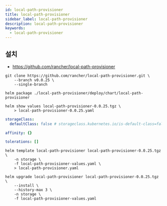 ```yaml
---
id: local-path-provisioner
title: local-path-provisioner
sidebar_label: local-path-provisioner
description: local-path-provisioner
keywords:
  - local-path-provisioner
---
```


## 설치

- https://github.com/rancher/local-path-provisioner

```shell
git clone https://github.com/rancher/local-path-provisioner.git \
    --branch v0.0.25 \
    --single-branch
```

```shell
helm package ./local-path-provisioner/deploy/chart/local-path-provisioner
```

```shell
helm show values local-path-provisioner-0.0.25.tgz \
    > local-path-provisioner-0.0.25.yaml
```

```yaml title="local-path-provisioner-values.yaml"
storageClass:
  defaultClass: false # storageclass.kubernetes.io/is-default-class=false

affinity: {}

tolerations: []
```

```shell
helm template local-path-provisioner local-path-provisioner-0.0.25.tgz \
    -n storage \
    -f local-path-provisioner-values.yaml \
    > local-path-provisioner.yaml
```

```shell
helm upgrade local-path-provisioner local-path-provisioner-0.0.25.tgz \
    --install \
    --history-max 3 \
    -n storage \
    -f local-path-provisioner-values.yaml
```
